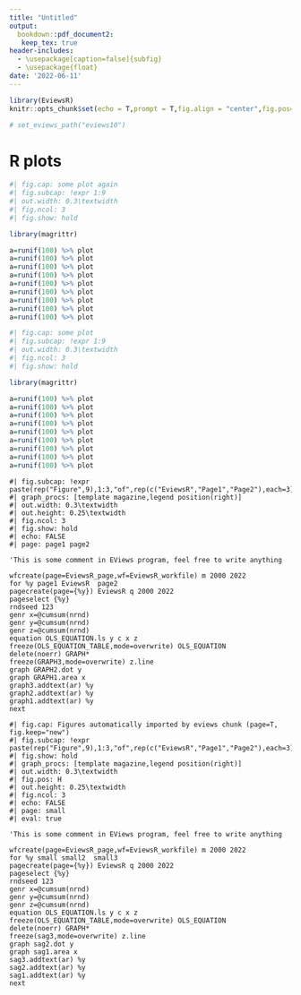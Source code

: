 ```yaml
---
title: "Untitled"
output: 
  bookdown::pdf_document2:
   keep_tex: true
header-includes:
  - \usepackage[caption=false]{subfig}
  - \usepackage{float}
date: '2022-06-11'
---
```


```r
library(EviewsR)
knitr::opts_chunk$set(echo = T,prompt = T,fig.align = "center",fig.pos="h",eval = T)

# set_eviews_path("eviews10")
```



# R plots


```r
#| fig.cap: some plot again
#| fig.subcap: !expr 1:9
#| out.width: 0.3\textwidth
#| fig.ncol: 3
#| fig.show: hold

library(magrittr)

a=runif(100) %>% plot
a=runif(100) %>% plot
a=runif(100) %>% plot
a=runif(100) %>% plot
a=runif(100) %>% plot
a=runif(100) %>% plot
a=runif(100) %>% plot
a=runif(100) %>% plot
a=runif(100) %>% plot
```



```r
#| fig.cap: some plot
#| fig.subcap: !expr 1:9
#| out.width: 0.3\textwidth
#| fig.ncol: 3
#| fig.show: hold

library(magrittr)

a=runif(100) %>% plot
a=runif(100) %>% plot
a=runif(100) %>% plot
a=runif(100) %>% plot
a=runif(100) %>% plot
a=runif(100) %>% plot
a=runif(100) %>% plot
a=runif(100) %>% plot
a=runif(100) %>% plot
```



```eviews
#| fig.subcap: !expr paste(rep("Figure",9),1:3,"of",rep(c("EviewsR","Page1","Page2"),each=3),"page")
#| graph_procs: [template magazine,legend position(right)]
#| out.width: 0.3\textwidth
#| out.height: 0.25\textwidth
#| fig.ncol: 3
#| fig.show: hold
#| echo: FALSE
#| page: page1 page2

'This is some comment in EViews program, feel free to write anything

wfcreate(page=EviewsR_page,wf=EviewsR_workfile) m 2000 2022
for %y page1 EviewsR  page2 
pagecreate(page={%y}) EviewsR q 2000 2022
pageselect {%y}
rndseed 123
genr x=@cumsum(nrnd)
genr y=@cumsum(nrnd)
genr z=@cumsum(nrnd)
equation OLS_EQUATION.ls y c x z
freeze(OLS_EQUATION_TABLE,mode=overwrite) OLS_EQUATION
delete(noerr) GRAPH*
freeze(GRAPH3,mode=overwrite) z.line
graph GRAPH2.dot y
graph GRAPH1.area x
graph3.addtext(ar) %y
graph2.addtext(ar) %y
graph1.addtext(ar) %y
next
```





```eviews
#| fig.cap: Figures automatically imported by eviews chunk (page=T, fig.keep="new")
#| fig.subcap: !expr paste(rep("Figure",9),1:3,"of",rep(c("EviewsR","Page1","Page2"),each=3),"page")
#| fig.show: hold
#| graph_procs: [template magazine,legend position(right)]
#| out.width: 0.3\textwidth
#| fig.pos: H
#| out.height: 0.25\textwidth
#| fig.ncol: 3
#| echo: FALSE
#| page: small
#| eval: true

'This is some comment in EViews program, feel free to write anything

wfcreate(page=EviewsR_page,wf=EviewsR_workfile) m 2000 2022
for %y small small2  small3 
pagecreate(page={%y}) EviewsR q 2000 2022
pageselect {%y}
rndseed 123
genr x=@cumsum(nrnd)
genr y=@cumsum(nrnd)
genr z=@cumsum(nrnd)
equation OLS_EQUATION.ls y c x z
freeze(OLS_EQUATION_TABLE,mode=overwrite) OLS_EQUATION
delete(noerr) GRAPH*
freeze(sag3,mode=overwrite) z.line
graph sag2.dot y
graph sag1.area x
sag3.addtext(ar) %y
sag2.addtext(ar) %y
sag1.addtext(ar) %y
next
```

